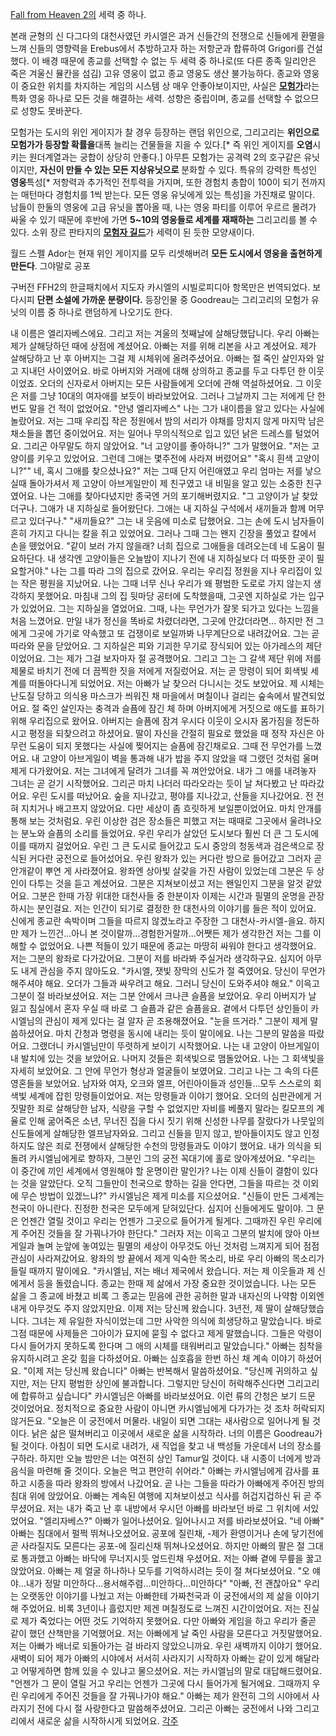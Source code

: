 [[Fall from Heaven 2]]의 세력 중 하나.

본래 균형의 신 다그다의 대천사였던 카시엘은 과거 신들간의 전쟁으로 신들에게 환멸을 느껴 신들의 영향력을 Erebus에서 추방하고자 하는 저항군과 합류하여 Grigori를 건설했다. 이 배경 때문에 종교를 선택할 수 없는 두 세력 중 하나로(또 다른 종족 일리안은 죽은 겨울신 뮬칸을 섬김) 고유 영웅이 없고 종교 영웅도 생산 불가능하다. 종교와 영웅이 중요한 위치를 차지하는 게임의 시스템 상 매우 안좋아보이지만, 사실은 '''[[모험가]]'''라는 특화 영웅 하나로 모든 것을 해결하는 세력. 성향은 중립이며, 종교를 선택할 수 없으므로 성향도 못바꾼다.

모험가는 도시의 위인 게이지가 찰 경우 등장하는 랜덤 위인으로, 그리고리는 '''위인으로 모험가가 등장할 확률을'''대폭 늘리는 건물들을 지을 수 있다.[* 즉 위인 게이지를 '''오염'''시키는 원더계열과는 궁합이 상당히 안좋다.] 아무튼 모험가는 공격력 2의 호구같은 유닛이지만, '''자신이 만들 수 있는 모든 지상유닛으로''' 분화할 수 있다. 특유의 강력한 특성인 '''영웅'''특성[* 저항력과 추가적인 전투력을 가지며, 또한 경험치 총합이 100이 되기 전까지는 매턴마다 경험치를 1씩 받는다. 모든 영웅 유닛에게 있는 특성]을 가진채로 말이다. 남들이 한둘의 영웅에 고급 유닛을 뽑아올 때, 나는 영웅 파티를 이루어 우르르 몰려가 싸울 수 있기 때문에 후반에 가면 '''5~10의 영웅들로 세계를 재패하는''' 그리고리를 볼 수 있다. 소위 장르 판타지의 '''[[모험자 길드]]'''가 세력이 된 듯한 모양새이다.

월드 스펠 Ador는 현재 위인 게이지를 모두 리셋해버려 '''모든 도시에서 영웅을 출현하게 만든다'''. 그야말로 공포



구버전 FFH2의 한글패치에서 지도자 카시엘의 시빌로피디아 항목만은 번역되었다. 보다시피 '''단편 소설에 가까운 분량이다.''' 등장인물 중 Goodreau는 그리고리의 모험가 유닛의 이름 중 하나로 랜덤하게 나오기도 한다.



내 이름은 엘리자베스에요. 그리고 저는 겨울의 첫째날에 살해당했답니다. 우리 아빠는 제가 살해당하던 때에 상점에 계셨어요. 아빠는 저를 위해 리본을 사고 계셨어요. 제가 살해당하고 난 후 아버지는 그걸 제 시체위에 올려주셨어요.
아빠는 절 죽인 살인자와 알고 지내던 사이였어요. 바로 아버지와 거래에 대해 상의하고 종교를 두고 다투던 한 이웃이었죠. 오더의 신자로서 아버지는 모든 사람들에게 오더에 관해 역설하셨어요. 그 이웃은 저를 그냥 10대의 여자애를 보듯이 바라보았어요. 그러나 그날까지 그는 저에게 단 한번도 말을 건 적이 없었어요.
"안녕 엘리자베스"
나는 그가 내이름을 알고 있다는 사실에 놀랐어요. 저는 그때 우리집 작은 정원에서 밤의 서리가 야채를 망치지 않게 마지막 남은 채소들을 뽑던 중이었어요. 저는 일어나 무의식적으로 입고 있던 낡은 드레스를 털었어요. 그리곤 아무말도 하지 않았어요.
"너 고양이를 좋아하니?"
그가 말했어요.
"저는 고양이를 키우고 있었어요. 그런데 그애는 몇주전에 사라져 버렸어요"
"혹시 흰색 고양이니?""
네, 혹시 그애를 찾으셨나요?"
저는 그때 단지 어린애였고 우리 엄마는 저를 낳으실때 돌아가셔서 제 고양이 아브게일만이 제 친구였고 내 비밀을 알고 있는 소중한 친구였어요. 나는 그애를 찾아다녔지만 종국엔 거의 포기해버렸지요.
"그 고양이가 날 찾았더구나. 그애가 내 지하실로 들어왔단다. 그애는 내 지하실 구석에서 새끼들과 함께 머무르고 있더구나."
"새끼들요?"
그는 내 웃음에 미소로 답했어요. 그는 손에 도시 남자들이 흔히 가지고 다니는 칼을 쥐고 있었어요. 그러나 그때 그는 왠지 긴장을 풀었고 칼에서 손을 뗐었어요.
"같이 보러 가지 않을래? 너희 집으로 그애들을 데려오는데 네 도움이 필요하단다. 내 생각엔 고양이들은 오늘밤이 지나기 전에 내 지하실보다 더 따뜻한 곳이 필요할거야."
나는 그를 따라 그의 집으로 갔어요. 우리는 우리집 정원을 지나 우리집이 있는 작은 평원을 지났어요. 나는 그때 너무 신나 우리가 왜 평범한 도로로 가지 않는지 생각하지 못했어요. 마침내 그의 집 뒷마당 공터에 도착했을때, 그곳엔 지하실로 가는 입구가 있었어요. 그는 지하실을 열었어요. 그때, 나는 무언가가 잘못 되가고 있다는 느낌을 처음 느꼈어요. 만일 내가 정신을 똑바로 차렸더라면, 그곳에 안갔더라면... 하지만 전 그에게 그곳에 가기로 약속했고 또 겁쟁이로 보일까봐 나무계단으로 내려갔어요. 그는 곧 따라와 문을 닫았어요.
그 지하실은 피와 기괴한 무기로 장식되어 있는 아가레스의 제단이었어요. 그는 제가 그걸 보자마자 절 공격했어요. 그리고 그는 그 갈색 제단 위에 저를 제물로 바치기 전에 더 끔찍한 짓을 저에게 저질렀어요.
저는 곧 망령이 되어 회색빛 세계를 떠돌아다니게 되었어요. 저는 아빠가 날 찾으러 다니시는 것도 보았어요. 제 시체는 난도질 당하고 의식용 마스크가 씌워진 채 마을에서 며칠이나 걸리는 숲속에서 발견되었어요. 절 죽인 살인자는 충격과 슬픔에 잠긴 체 하며 아버지에게 거짓으로 애도를 표하기 위해 우리집으로 왔어요. 아버지는 슬픔에 잠겨 우시다 이웃이 오시자 몸가짐을 정돈하시고 평정을 되찾으려고 하셨어요. 딸이 자신을 간절히 필요로 했었을 때 정작 자신은 아무런 도움이 되지 못했다는 사실에 찢어지는 슬픔에 잠긴채로요.
그때 전 무언가를 느꼈어요. 내 고양이 아브게일이 벽을 통과해 내가 밥을 주지 않았을 때 그랬던 것처럼 울며 제게 다가왔어요. 저는 그녀에게 달려가 그녀를 꼭 껴안았어요.
내가 그 애를 내려놓자 그녀는 곧 걷기 시작했어요. 그리곤 마치 나더러 따라오라는 듯이 날 쳐다봤고 난 따라갔어요. 우린 도시를 떠났어요. 숲을 지나갔고, 평야를 지나갔고, 산들을 지나갔어요. 전 전혀 지치거나 배고프지 않았어요. 다만 세상이 좀 흐릿하게 보일뿐이었어요. 마치 안개를 통해 보는 것처럼요. 우린 이상한 검은 장소들은 피했고 저는 때때로 그곳에서 울려나오는 분노와 슬픔의 소리를 들었어요.
우린 우리가 살았던 도시보다 훨씬 더 큰 그 도시에 이를 때까지 걸었어요. 우린 그 큰 도시로 들어갔고 도시 중앙의 청동색과 검은색으로 장식된 커다란 궁전으로 들어섰어요. 우린 왕좌가 있는 커다란 방으로 들어갔고 그러자 곧 안개같이 뿌연 게 사라졌어요. 왕좌엔 상아빛 살갗을 가진 사람이 있었는데 그분은 두 상인이 다투는 것을 듣고 계셨어요. 그분은 지쳐보이셨고 저는 왠일인지 그분을 알것 같았어요. 그분은 한때 가장 위대한 대천사들 중 한분이자 이제는 시간과 필멸의 운명을 관장하시는 분인걸요.
저는 인간이 되기로 결정한 한 대천사의 이야기를 들은 적이 있어요. 신에게 종교란 속박이며 그들을 따르지 않겠노라고 주장한 그 대천사-카시엘-을요. 하지만 제가 느낀건...아니 본 것이랄까...경험한거랄까...어쨋든 제가 생각한건 저는 그를 이해할 수 없었어요. 나쁜 적들이 있기 때문에 종교는 마땅히 싸워야 한다고 생각했어요. 저는 그분의 왕좌로 다가갔어요. 그분이 저를 바라봐 주실거라 생각하구요. 심지어 아무도 내게 관심을 주지 않아도요.
"카시엘, 잿빛 장막의 신도가 절 죽였어요. 당신이 무언가 해주셔야 해요. 오더가 그들과 싸우려고 해요. 그러니 당신이 도와주셔야 해요."
이윽고 그분이 절 바라보셨어요. 저는 그분 안에서 크나큰 슬픔을 보았어요. 우리 아버지가 날 잃고 침실에서 혼자 우실 때 바로 그 슬픔과 같은 슬픔을요. 곁에서 다투던 상인들이 카시엘님의 관심이 제게 있다는 걸 알자 곧 조용해졌어요.
"눈을 뜨거라."
그분이 제게 말씀하셨어요. 마치 간청과 명령을 동시에 내리는 듯이 말이에요. 나는 그분의 말씀을 따랐어요. 그랬더니 카시엘님만이 뚜렷하게 보이기 시작했어요. 나는 내 고양이 아브게일이 내 발치에 있는 것을 보았어요. 나머지 것들은 회색빛으로 맴돌았어요. 나는 그 회색빛을 자세히 보았어요. 그 안에 무언가 형상과 얼굴들이 보였어요. 그리고 나는 그 속의 다른 영혼들을 보았어요. 남자와 여자, 오크와 엘프, 어린아이들과 성인들...모두 스스로의 회색빛 세계에 잡힌 망령들이었어요.
저는 망령들과 이야기 했어요. 오더의 심판관에게 거짓말한 죄로 살해당한 남자, 식량을 구할 수 없었지만 자비를 베풀지 말라는 킬모프의 계율로 인해 굶어죽은 소년, 무너진 집을 다시 짓기 위해 신성한 나무를 잘랐다가 나뭇잎의 신도들에게 살해당한 엘프남자와요. 그리고 신들을 믿지 않고, 받아들이지도 않고 인정하지도 않은 죄로 전쟁에서 살해당한 수천의 망령들과도 이야기 했어요.
내가 의식을 되돌려 카시엘님에게로 향하자, 그분인 그의 궁전 꼭대기에 홀로 앉아계셨어요.
"우리는 이 중간에 끼인 세계에서 영원해야 할 운명이란 말인가? 나는 이제 신들이 결함이 있다는 것을 알았단다. 오직 그들만이 천국으로 향하는 길을 안다면, 그들을 따르는 것 이외에 무슨 방법이 있겠느냐?"
카시엘님은 제게 미소를 지으셨어요.
"신들이 만든 그세계는 천국이 아니란다. 진정한 천국은 모두에게 닫혀있단다. 심지어 신들에게도 말이야. 그 문은 언젠간 열릴 것이고 우리는 언젠가 그곳으로 들어가게 될게다. 그때까진 우린 우리에게 주어진 것들을 잘 가꿔나가야 한단다."
그러자 저는 이윽고 그분의 발치에 앉아 아브게일과 놀며 눈앞에 놓여있는 필멸의 세상이 아무것도 아닌 것처럼 느껴지게 되어 점점 관심이 사라져갔어요. 왕좌의 방 끝에서 제게 익숙한 목소리, 바로 우리 아빠의 목소리가 들릴 때까지 말이에요.
"카시엘님, 저는 배너 제국에서 왔습니다. 저는 제 이웃들과 제 신에게서 등을 돌렸습니다. 종교는 한때 제 삶에서 가장 중요한 것이었습니다. 나는 모든 삶을 그 종교에 바쳤고 비록 그 종교는 믿음에 관한 공허한 말과 내자신의 나약함 이외엔 내게 아무것도 주지 않았지만요. 이제 저는 당신께 왔습니다. 3년전, 제 딸이 살해당했습니다. 그녀는 제 유일한 자식이었는데 그만 사악한 의식에 희생당하고 말았습니다. 바로 그점 때문에 사제들은 그아이가 묘지에 묻힐 수 없다고 제게 말했습니다. 그들은 악령이 다시 들어가지 못하도록 한다며 그 애의 시체를 태워버리고 말았습니다."
아빠는 침착을 유지하시려고 온갖 힘을 다하셨어요. 아빠는 심호흡을 한번 하신 채 계속 이야기 하셨어요.
"이제 저는 당신께 왔습니다" 아빠는 반복해서 말씀하셨어요. "당신께 귀의하고 싶지만, 저는 단지 평범한 상인에 불과합니다. 그렇지만 당신이 허락해주신다면 그리고리에 합류하고 싶습니다"
카시엘님은 아빠를 바라보셨어요. 이런 류의 간청은 보기 드문 것이었어요. 정치적으로 중요한 사람이 아니면 카시엘님에게 다가가는 것 조차 허락되지 않거든요.
"오늘은 이 궁전에서 머물라. 내일이 되면 그대는 새사람으로 일어나게 될 것이다. 낡은 삶은 떨쳐버리고 이곳에서 새로운 삶을 시작하라. 너의 이름은 Goodreau가 될 것이다. 아침이 되면 도시로 내려가, 새 직업을 찾고 내 백성들 가운데서 너의 장소를 구하라. 하지만 오늘 밤만은 너는 여전히 상인 Tamur일 것이다. 내 시종이 너에게 방과 음식을 마련해 줄 것이다. 오늘은 먹고 편안히 쉬어라."
아빠는 카시엘님에게 감사를 표하고 시종을 따라 왕좌의 방에서 나갔어요. 곧 나는 그들을 따라가 아빠에게 주어진 방의 침대 위에 앉았어요. 아빠는 계속된 여행에 지쳐보이셨고 식사를 허겁지겁하신 뒤 곧 주무셨어요. 저는 내가 죽고 난 후 내방에서 우시던 아빠를 바라보던 바로 그 위치에 서있었어요.
"엘리자베스?"
아빠가 일어나셨어요. 일어나시고 저를 바라보셨어요.
"네 아빠"
아빠는 침대에서 펄쩍 뛰쳐나오셨어요. 공포에 질린채, -제가 환영이거나 손에 닿기전에 곧 사라질지도 모른다는 공포-에 질리신채 뛰쳐나오셨어요. 하지만 아빠의 팔은 절 그대로 통과했고 아빠는 바닥에 무너지시듯 엎드린채 우셨어요. 저는 아빠 곁에 무릎을 꿇고 앉았어요. 아빠는 제 얼굴 하나하나 모두를 기억하시려는 듯이 절 쳐다보셨어요.
"오 얘야...내가 정말 미안하다...용서해주렴...미안하다...미안하다"
"아빠, 전 괜찮아요"
우리는 오랫동안 이야기를 나눴고 저는 아빠한테 가짜천국과 이 궁전에서의 제 삶을 이야기 해 주었어요. 비록 3년이나 흘렀지만 제겐 며칠정도로 느껴진 시간이었어요. 저는 진실로 제가 죽었다는 어떤 것도 기억하지 못했어요. 다만 아빠와 게임을 하고 우리가 줄곧 같이 했던 산책만을 기억했어요. 저는 아빠에게 날 죽인 사람을 모른다고 거짓말했어요. 저는 아빠가 배너로 되돌아가는 걸 바라지 않았으니까요.
우린 새벽까지 이야기 했어요. 새벽이 되어 제가 아빠의 시야에서 서서히 사라지기 시작하자 아빠는 같이 있게 해달라고 어떻게하면 함께 있을 수 있냐고 물으셨어요. 저는 카시엘님의 말로 대답해드렸어요.
"언젠가 그 문이 열릴 거고 우리는 언젠가 그곳에 다시 들어가게 될거에요. 그때까지 우린 우리에게 주어진 것들을 잘 가꿔나가야 해요."
아빠는 제가 완전히 그의 시야에서 사라지기 전에 다시 절 사랑한다고 말씀해주셨어요. 그리곤 아빠는 궁전에서 나와 그리고리에서 새로운 삶을 시작하시게 되었어요.
[[각주]]
